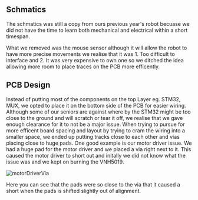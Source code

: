 
## Schmatics

The schmatics was still a copy from ours previous year's robot becuase we did not have the time to learn both mechanical and electrical within a short timespan.

What we removed was the mouse sensor although it will allow the robot to have more precise movements we realise that it was 1. Too difficult to interface and 2. It was very expensive to own one so we ditched the idea allowing more room to place traces on the PCB more efficently.

## PCB Design

Instead of putting most of the components on the top Layer eg. STM32, MUX, we opted to place it on the bottom side of the PCB for easier wiring. Although some of our seniors are against where by the STM32 might be too close to the ground and will scratch or tear it off, we realise that we gave enough clearance for it to not be a major issue.
When trying to pursue for more efficent board spacing and layout by trying to cram the wiring into a smaller space, we ended up putting tracks close to each other and vias placing close to huge pads. One good example is our motor driver issue. We had a huge pad for the motor driver and we placed a via right next to it. This caused the motor driver to short out and initally we did not know what the issue was and we kept on burning the VNH5019.

<Image
  src="/motorDriverVia.png"
  alt="motorDriverVia"
  width={500}
  height={500}
/>

Here you can see that the pads were so close to the via that it caused a short when the pads is shifted slightly out of alignment.
